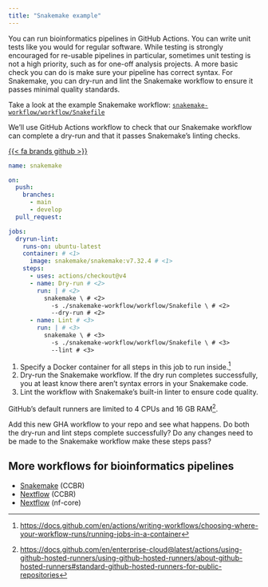 ```yaml
---
title: "Snakemake example"
---
```


You can run bioinformatics pipelines in GitHub Actions.
You can write unit tests like you would for regular software.
While testing is strongly encouraged for re-usable pipelines in particular,
sometimes unit testing is not a high priority, such as for one-off analysis
projects.
A more basic check you can do is make sure your pipeline has correct syntax.
For Snakemake, you can dry-run and lint the Snakemake workflow to ensure it passes
minimal quality standards.

Take a look at the example Snakemake workflow: [`snakemake-workflow/workflow/Snakefile`](https://github.com/kelly-sovacool/gh-actions-sandbox/blob/main/snakemake-workflow/workflow/Snakefile)

We'll use GitHub Actions workflow to check that our Snakemake workflow can 
complete a dry-run and that it passes Snakemake's linting checks.

[{{< fa brands github >}}](https://github.com/kelly-sovacool/gh-actions-sandbox/tree/main/.github/workflows/build-python.yml)

```yaml
name: snakemake

on:
  push:
    branches:
      - main
      - develop
  pull_request:

jobs:
  dryrun-lint:
    runs-on: ubuntu-latest
    container: # <1>
      image: snakemake/snakemake:v7.32.4 # <1>
    steps:
      - uses: actions/checkout@v4
      - name: Dry-run # <2>
        run: | # <2>
          snakemake \ # <2>
            -s ./snakemake-workflow/workflow/Snakefile \ # <2>
            --dry-run # <2>
      - name: Lint # <3>
        run: | # <3>
          snakemake \ # <3>
            -s ./snakemake-workflow/workflow/Snakefile \ # <3>
            --lint # <3>
```
1. Specify a Docker container for all steps in this job to run inside.^[<https://docs.github.com/en/actions/writing-workflows/choosing-where-your-workflow-runs/running-jobs-in-a-container>]
2. Dry-run the Snakemake workflow. If the dry run completes successfully, you at least know there aren't syntax errors in your Snakemake code.
3. Lint the workflow with Snakemake's built-in linter to ensure code quality.

:::{.callout-caution title="Resource limits"}
GitHub's default runners are limited to 4 CPUs and 16 GB RAM^[<https://docs.github.com/en/enterprise-cloud@latest/actions/using-github-hosted-runners/using-github-hosted-runners/about-github-hosted-runners#standard-github-hosted-runners-for-public-repositories>].
:::

Add this new GHA workflow to your repo and see what happens.
Do both the dry-run and lint steps complete successfully?
Do any changes need to be made to the Snakemake workflow make these steps pass?

## More workflows for bioinformatics pipelines

- [Snakemake](https://github.com/CCBR/actions/blob/main/examples/build-snakemake.yml) (CCBR)
- [Nextflow](https://github.com/CCBR/actions/blob/main/examples/build-nextflow.yml) (CCBR)
- [Nextflow](https://github.com/nf-core/rnaseq/blob/master/.github/workflows/ci.yml) (nf-core)

